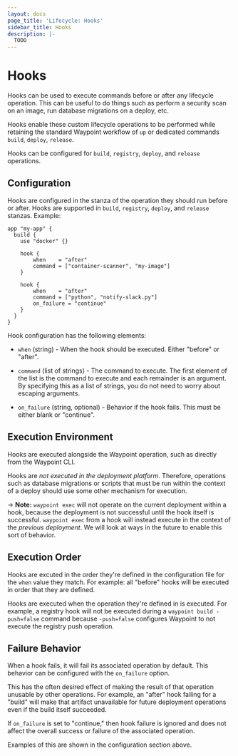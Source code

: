 ```yaml
---
layout: docs
page_title: 'Lifecycle: Hooks'
sidebar_title: Hooks
description: |-
  TODO
---
```


# Hooks

Hooks can be used to execute commands before or after any lifecycle operation.
This can be useful to do things such as perform a security scan on an image,
run database migrations on a deploy, etc.

Hooks enable these custom lifecycle operations to be performed while
retaining the standard Waypoint workflow of `up` or dedicated commands
`build`, `deploy`, `release`.

Hooks can be configured for `build`, `registry`, `deploy`, and `release`
operations.

## Configuration

Hooks are configured in the stanza of the operation they should run
before or after. Hooks are supported in `build`, `registry`, `deploy`,
and `release` stanzas. Example:

```
app "my-app" {
  build {
    use "docker" {}

    hook {
        when    = "after"
        command = ["container-scanner", "my-image"]
    }

    hook {
        when    = "after"
        command = ["python", "notify-slack.py"]
        on_failure = "continue"
    }
  }
}
```

Hook configuration has the following elements:

- `when` (string) - When the hook should be executed. Either "before" or "after".

- `command` (list of strings) - The command to execute. The first element of
  the list is the command to execute and each remainder is an argument. By
  specifying this as a list of strings, you do not need to worry about
  escaping arguments.

- `on_failure` (string, optional) - Behavior if the hook fails. This
  must be either blank or "continue".

## Execution Environment

Hooks are executed alongside the Waypoint operation, such as directly
from the Waypoint CLI.

Hooks are _not executed in the deployment platform_. Therefore, operations
such as database migrations or scripts that must be run within the context
of a deploy should use some other mechanism for execution.

-> **Note:** `waypoint exec` will not operate on the current deployment
within a hook, because the deployment is not successful until the hook
itself is successful. `waypoint exec` from a hook will instead execute in the context of the
_previous deployment_. We will look at ways in the future to enable this sort
of behavior.

## Execution Order

Hooks are excuted in the order they're defined in the configuration
file for the `when` value they match. For example: all "before" hooks will be executed in order that they are
defined.

Hooks are executed when the operation they're defined in is executed.
For example, a registry hook will not be executed during a `waypoint build -push=false`
command because `-push=false` configures Waypoint to not execute the
registry push operation.

## Failure Behavior

When a hook fails, it will fail its associated operation by default.
This behavior can be configured with the `on_failure` option.

This has the often desired effect of making the result of that operation
unusable by other operations. For example, an "after" hook failing for a
"build" will make that artifact unavailable for future deployment operations
even if the build itself succeeded.

If `on_failure` is set to "continue," then hook failure is ignored
and does not affect the overall success or failure of the associated operation.

Examples of this are shown in the configuration section above.
